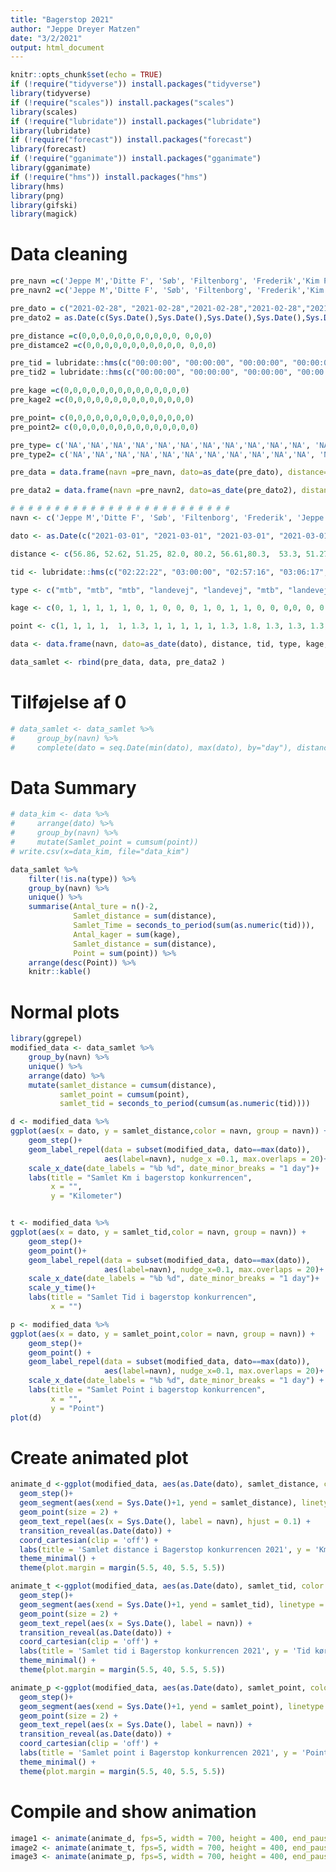 ```yaml
---
title: "Bagerstop 2021"
author: "Jeppe Dreyer Matzen"
date: "3/2/2021"
output: html_document
---
```


```r
knitr::opts_chunk$set(echo = TRUE)
if (!require("tidyverse")) install.packages("tidyverse")
library(tidyverse)
if (!require("scales")) install.packages("scales")
library(scales)
if (!require("lubridate")) install.packages("lubridate")
library(lubridate)
if (!require("forecast")) install.packages("forecast")
library(forecast)
if (!require("gganimate")) install.packages("gganimate")
library(gganimate)
if (!require("hms")) install.packages("hms")
library(hms)
library(png)
library(gifski)
library(magick)
```

# Data cleaning
```r
pre_navn =c('Jeppe M','Ditte F', 'Søb', 'Filtenborg', 'Frederik','Kim P', 'Swag', "Nikoline",'Tank', 'Lasse N', 'Jeppe C', 'Claes', 'Bastian', 'Alex')
pre_navn2 =c('Jeppe M','Ditte F', 'Søb', 'Filtenborg', 'Frederik','Kim P', 'Swag', "Nikoline",'Tank', 'Lasse N', 'Jeppe C', 'Claes', 'Bastian', 'Alex')#13

pre_dato = c("2021-02-28", "2021-02-28","2021-02-28","2021-02-28","2021-02-28","2021-02-28","2021-02-28","2021-02-28","2021-02-28","2021-02-28","2021-02-28","2021-02-28", "2021-02-28","2021-02-28")
pre_dato2 = as.Date(c(Sys.Date(),Sys.Date(),Sys.Date(),Sys.Date(),Sys.Date(),Sys.Date(),Sys.Date(),Sys.Date(),Sys.Date(),Sys.Date(),Sys.Date(), Sys.Date(), Sys.Date(),Sys.Date()))

pre_distance =c(0,0,0,0,0,0,0,0,0,0,0, 0,0,0)
pre_distamce2 =c(0,0,0,0,0,0,0,0,0,0,0, 0,0,0)

pre_tid = lubridate::hms(c("00:00:00", "00:00:00", "00:00:00", "00:00:00", "00:00:00", "00:00:00", "00:00:00", "00:00:00", "00:00:00", "00:00:00", "00:00:00","00:00:00","00:00:00","00:00:00"))
pre_tid2 = lubridate::hms(c("00:00:00", "00:00:00", "00:00:00", "00:00:00", "00:00:00", "00:00:00", "00:00:00", "00:00:00", "00:00:00", "00:00:00", "00:00:00","00:00:00","00:00:00","00:00:00"))

pre_kage =c(0,0,0,0,0,0,0,0,0,0,0,0,0,0)
pre_kage2 =c(0,0,0,0,0,0,0,0,0,0,0,0,0,0)

pre_point= c(0,0,0,0,0,0,0,0,0,0,0,0,0,0)
pre_point2= c(0,0,0,0,0,0,0,0,0,0,0,0,0,0)

pre_type= c('NA','NA','NA','NA','NA','NA','NA','NA','NA','NA','NA', 'NA', 'NA', 'NA')
pre_type2= c('NA','NA','NA','NA','NA','NA','NA','NA','NA','NA','NA', 'NA', 'NA' ,'NA')

pre_data = data.frame(navn =pre_navn, dato=as_date(pre_dato), distance=pre_distance, tid=pre_tid, type=pre_type, kage=pre_kage, point=pre_point)

pre_data2 = data.frame(navn =pre_navn2, dato=as_date(pre_dato2), distance=pre_distamce2, tid=pre_tid2, type=pre_type2, kage=pre_kage2, point=pre_point2)

# # # # # # # # # # # # # # # # # # # # # # # # #
navn <- c('Jeppe M','Ditte F', 'Søb', 'Filtenborg', 'Frederik', 'Jeppe M', 'Kim P', 'Filtenborg', 'Jeppe C', 'Frederik', 'Swag', "Nikoline", 'Jeppe M', 'Tank', 'Lasse N', 'Swag', 'Frederik', 'Frederik', 'Ditte F', 'Nikoline', 'Ditte F', 'Claes', 'Filtenborg', 'Søb', 'Frederik', 'Frederik', 'Filtenborg', 'Ditte F', 'Bastian', 'Alex', 'Frederik', 'Swag', 'Søb', 'Filtenborg', 'Nikoline', 'Jeppe M')

dato <- as.Date(c("2021-03-01", "2021-03-01", "2021-03-01", "2021-03-01", "2021-03-01", "2021-03-02", "2021-03-02", "2021-03-02", "2021-03-02", "2021-03-02", "2021-03-02", "2021-03-02", "2021-03-03", "2021-03-03", "2021-03-03", "2021-03-03", "2021-03-03","2021-03-04", "2021-03-04", "2021-03-04", "2021-03-05", "2021-03-05", "2021-03-05", "2021-03-05", "2021-03-05", "2021-03-06", "2021-03-06", "2021-03-06", "2021-03-07", "2021-03-07", "2021-03-07", "2021-03-07", "2021-03-07", "2021-03-07", "2021-03-07", "2021-03-08"))

distance <- c(56.86, 52.62, 51.25, 82.0, 80.2, 56.61,80.3,  53.3, 51.27, 80.0, 51.6, 80.22, 53.1, 50, 50, 50, 80.5, 80.2, 51.21, 51.6, 50.54, 80, 41.4, 41.4,80.2, 161, 50.4, 50.06, 117.4, 50, 161, 51.3, 32.53, 32.53, 50, 46.03)

tid <- lubridate::hms(c("02:22:22", "03:00:00", "02:57:16", "03:06:17", "02:39:35", "02:26:08", "02:40:30", "02:28:27", "02:46:00", "02:38:08", "02:35:00", "02:57:02", "02:19:46", "03:30:00", "03:30:00", "02:43:00", "02:35:38", "02:41:31", "03:00:00", "02:38:10", "03:00:00", "03:40:00", "03:04:05", "03:04:05", "02:32:11", "05:38:48", "02:33:42", "03:05:25", "03:52:09", "03:00:00", "05:30:01", "03:07:00", "03:00:00", "03:00:00", "03:02:44", "01:58:58"))

type <- c("mtb", "mtb", "mtb", "landevej", "landevej", "mtb", "landevej", "mtb", "mtb", "landevej", "mtb", "mtb", "mtb", "mtb", "mtb", "landevej", "landevej", "landevej", "mtb", "mtb", "mtb", "landevej", "mtb", "mtb", "landevej", "landevej", "mtb", "mtb", "landevej", "mtb", "landevej", "mtb", "mtb", "mtb", "mtb","mtb")

kage <- c(0, 1, 1, 1, 1, 1, 0, 1, 0, 0, 0, 1, 0, 1, 1, 0, 0, 0,0, 0, 0, 0, 1, 1, 1,2, 0, 0, 0,0,2,0, 1, 1, 1, 0 )

point <- c(1, 1, 1, 1,  1, 1.3, 1, 1, 1, 1, 1, 1.3, 1.8, 1.3, 1.3, 1.3, 1.5, 1, 1, 1, 1, 1, 1.3, 1.3, 1, 2.5, 1, 1, 1.3, 1, 2, 1.3, 1.3, 1.8, 1.3, 1)

data <- data.frame(navn, dato=as_date(dato), distance, tid, type, kage, point)

data_samlet <- rbind(pre_data, data, pre_data2 )


```

# Tilføjelse af 0
```r
# data_samlet <- data_samlet %>% 
#     group_by(navn) %>% 
#     complete(dato = seq.Date(min(dato), max(dato), by="day"), distance) 
```


# Data Summary
```r
# data_kim <- data %>% 
#     arrange(dato) %>% 
#     group_by(navn) %>% 
#     mutate(Samlet_point = cumsum(point))
# write.csv(x=data_kim, file="data_kim")
```


```r
data_samlet %>% 
    filter(!is.na(type)) %>% 
    group_by(navn) %>%
    unique() %>% 
    summarise(Antal_ture = n()-2,
              Samlet_distance = sum(distance),
              Samlet_Time = seconds_to_period(sum(as.numeric(tid))),
              Antal_kager = sum(kage),
              Samlet_distance = sum(distance),
              Point = sum(point)) %>% 
    arrange(desc(Point)) %>% 
    knitr::kable()

```
# Normal plots
```r
library(ggrepel)
modified_data <- data_samlet %>%
    group_by(navn) %>%
    unique() %>% 
    arrange(dato) %>% 
    mutate(samlet_distance = cumsum(distance),
           samlet_point = cumsum(point),
           samlet_tid = seconds_to_period(cumsum(as.numeric(tid))))

d <- modified_data %>% 
ggplot(aes(x = dato, y = samlet_distance,color = navn, group = navn)) +
    geom_step()+
    geom_label_repel(data = subset(modified_data, dato==max(dato)), 
                     aes(label=navn), nudge_x =0.1, max.overlaps = 20)+
    scale_x_date(date_labels = "%b %d", date_minor_breaks = "1 day")+ 
    labs(title = "Samlet Km i bagerstop konkurrencen",
         x = "",
         y = "Kilometer")


t <- modified_data %>% 
ggplot(aes(x = dato, y = samlet_tid,color = navn, group = navn)) +
    geom_step()+
    geom_point()+
    geom_label_repel(data = subset(modified_data, dato==max(dato)), 
                     aes(label=navn), nudge_x=0.1, max.overlaps = 20)+
    scale_x_date(date_labels = "%b %d", date_minor_breaks = "1 day")+
    scale_y_time()+ 
    labs(title = "Samlet Tid i bagerstop konkurrencen",
         x = "")

p <- modified_data %>% 
ggplot(aes(x = dato, y = samlet_point,color = navn, group = navn)) +
    geom_step()+
    geom_point() +
    geom_label_repel(data = subset(modified_data, dato==max(dato)), 
                     aes(label=navn), nudge_x=0.1, max.overlaps = 20)+
    scale_x_date(date_labels = "%b %d", date_minor_breaks = "1 day") + 
    labs(title = "Samlet Point i bagerstop konkurrencen",
         x = "",
         y = "Point")
plot(d)
```

# Create animated plot
```r
animate_d <-ggplot(modified_data, aes(as.Date(dato), samlet_distance, color = navn, group = navn)) + 
  geom_step()+
  geom_segment(aes(xend = Sys.Date()+1, yend = samlet_distance), linetype = 2, colour = 'grey') + 
  geom_point(size = 2) + 
  geom_text_repel(aes(x = Sys.Date(), label = navn), hjust = 0.1) + 
  transition_reveal(as.Date(dato)) + 
  coord_cartesian(clip = 'off') + 
  labs(title = 'Samlet distance i Bagerstop konkurrencen 2021', y = 'Km kørt', x = "") + 
  theme_minimal() + 
  theme(plot.margin = margin(5.5, 40, 5.5, 5.5))

animate_t <-ggplot(modified_data, aes(as.Date(dato), samlet_tid, color = navn, group = navn)) + 
  geom_step()+
  geom_segment(aes(xend = Sys.Date()+1, yend = samlet_tid), linetype = 2, colour = 'grey') + 
  geom_point(size = 2) + 
  geom_text_repel(aes(x = Sys.Date(), label = navn)) + 
  transition_reveal(as.Date(dato)) + 
  coord_cartesian(clip = 'off') + 
  labs(title = 'Samlet tid i Bagerstop konkurrencen 2021', y = 'Tid kørt', x= "") + 
  theme_minimal() + 
  theme(plot.margin = margin(5.5, 40, 5.5, 5.5))

animate_p <-ggplot(modified_data, aes(as.Date(dato), samlet_point, color = navn, group = navn)) + 
  geom_step()+
  geom_segment(aes(xend = Sys.Date()+1, yend = samlet_point), linetype = 2, colour = 'grey') + 
  geom_point(size = 2) + 
  geom_text_repel(aes(x = Sys.Date(), label = navn)) + 
  transition_reveal(as.Date(dato)) + 
  coord_cartesian(clip = 'off') + 
  labs(title = 'Samlet point i Bagerstop konkurrencen 2021', y = 'Point', x = "") + 
  theme_minimal() + 
  theme(plot.margin = margin(5.5, 40, 5.5, 5.5))
```


# Compile and show animation
```r
image1 <- animate(animate_d, fps=5, width = 700, height = 400, end_pause=15)
image2 <- animate(animate_t, fps=5, width = 700, height = 400, end_pause=15)
image3 <- animate(animate_p, fps=5, width = 700, height = 400, end_pause=15)
```


